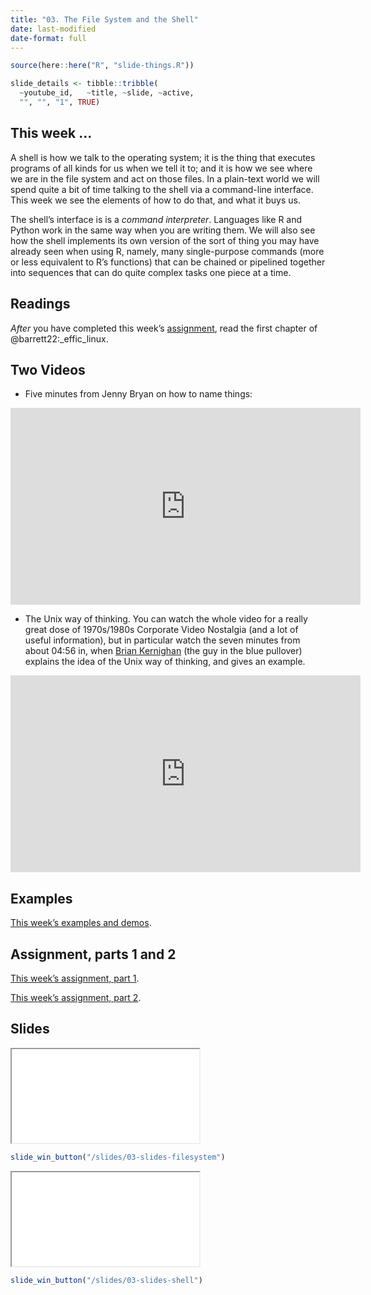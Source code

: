 ```yaml
---
title: "03. The File System and the Shell"
date: last-modified
date-format: full
---
```


```r
source(here::here("R", "slide-things.R"))

slide_details <- tibble::tribble(
  ~youtube_id,   ~title, ~slide, ~active,
  "", "", "1", TRUE)

```

## This week ...

A shell is how we talk to the operating system; it is the thing that executes programs of all kinds for us when we tell it to; and it is how we see where we are in the file system and act on those files. In a plain-text world we will spend quite a bit of time talking to the shell via a command-line interface. This week we see the elements of how to do that, and what it buys us.

The shell's interface is is a _command interpreter_. Languages like R and Python work in the same way when you are writing them. We will also see how the shell implements its own version of the sort of thing you may have already seen when using R, namely, many single-purpose commands (more or less equivalent to R's functions) that can be chained or pipelined together into sequences that can do quite complex tasks one piece at a time.

## Readings

_After_ you have completed this week's [assignment](/assignment/03-assignment-shell.qmd), read the first chapter of @barrett22:_effic_linux.


## Two Videos

- Five minutes from Jenny Bryan on how to name things:

<iframe width="560" height="315" src="https://www.youtube.com/embed/ES1LTlnpLMk?si=hP_4NHRcqGe3KYUo" title="YouTube video player" frameborder="0" allow="accelerometer; autoplay; clipboard-write; encrypted-media; gyroscope; picture-in-picture; web-share" allowfullscreen></iframe>

- The Unix way of thinking. You can watch the whole video for a really great dose of 1970s/1980s Corporate Video Nostalgia (and a lot of useful information), but in particular watch the seven minutes from about 04:56 in, when [Brian Kernighan](https://en.wikipedia.org/wiki/Brian_Kernighan) (the guy in the blue pullover) explains the idea of the Unix way of thinking, and gives an example.

<iframe width="560" height="315" src="https://www.youtube.com/embed/tc4ROCJYbm0?si=gVXYm4heKI5WoRQ-&amp;start=296" title="YouTube video player" frameborder="0" allow="accelerometer; autoplay; clipboard-write; encrypted-media; gyroscope; picture-in-picture; web-share" referrerpolicy="strict-origin-when-cross-origin" allowfullscreen></iframe>

## Examples

[This week's examples and demos](/example/03-example-shell.qmd).


## Assignment, parts 1 and 2

[This week's assignment, part 1](/assignment/03-assignment-shell.qmd).

[This week's assignment, part 2](/assignment/03-assignment-shell-2.qmd).

## Slides

```{=html}
<script type="application/javascript">

function resizeIFrameToFitContent( iFrame ) {

   iFrame.width  = document.getElementById("quarto-document-content").clientWidth;
   iFrame.height  = (document.getElementById("quarto-document-content").clientWidth * 0.5625)
}

window.addEventListener('DOMContentLoaded', function(e) {

    var iFrame = document.getElementById( 'quartoframe' );
    resizeIFrameToFitContent( iFrame );
    } );

</script>
<iframe class="slide-deck" id="quartoframe" src="../slides/03-slides-filesystem.html"></iframe>
```

```r
slide_win_button("/slides/03-slides-filesystem")
```


```{=html}
<iframe class="slide-deck" id="quartoframe" src="../slides/03-slides-shell.html"></iframe>
```

```r
slide_win_button("/slides/03-slides-shell")
```
